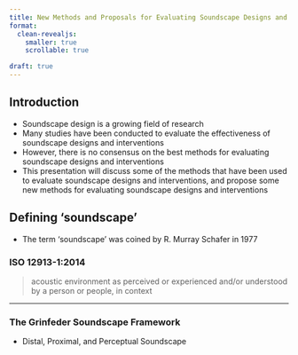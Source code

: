 ```yaml
---
title: New Methods and Proposals for Evaluating Soundscape Designs and Interventions
format: 
  clean-revealjs:
    smaller: true
    scrollable: true

draft: true
---
```


## Introduction

- Soundscape design is a growing field of research
- Many studies have been conducted to evaluate the effectiveness of soundscape designs and interventions
- However, there is no consensus on the best methods for evaluating soundscape designs and interventions
- This presentation will discuss some of the methods that have been used to evaluate soundscape designs and interventions, and propose some new methods for evaluating soundscape designs and interventions

## Defining 'soundscape'

- The term 'soundscape' was coined by R. Murray Schafer in 1977


### ISO 12913-1:2014

> acoustic environment as perceived or experienced and/or understood by a person or people, in context

---

### The Grinfeder Soundscape Framework

- Distal, Proximal, and Perceptual Soundscape


